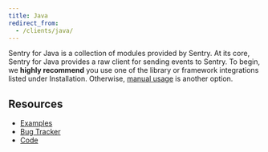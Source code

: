 ```yaml
---
title: Java
redirect_from:
  - /clients/java/
---
```


Sentry for Java is a collection of modules provided by Sentry. At its core, Sentry for Java provides a raw client for sending events to Sentry. To begin, we **highly recommend** you use one of the library or framework integrations listed under Installation. Otherwise, [manual usage](/platform/java/usage/) is another option.

<GuideGrid platform="java" />

## Resources

- [Examples](https://github.com/getsentry/examples)
- [Bug Tracker](http://github.com/getsentry/sentry-java/issues)
- [Code](http://github.com/getsentry/sentry-java)
